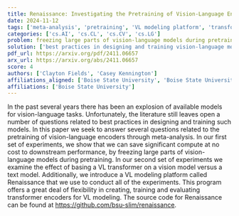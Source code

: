```yaml
---
title: Renaissance: Investigating the Pretraining of Vision-Language Encoders
date: 2024-11-12
tags: ['meta-analysis', 'pretraining', 'VL modeling platform', 'transformer encoders', 'vision-language encoders', 'Renaissance', 'vision-language tasks']
categories: ['cs.AI', 'cs.CL', 'cs.CV', 'cs.LG']
problem: freezing large parts of vision-language models during pretraining
solution: ['best practices in designing and training vision-language models']
pdf_url: https://arxiv.org/pdf/2411.06657
arx_url: https://arxiv.org/abs/2411.06657
score: 4
authors: ['Clayton Fields', 'Casey Kennington']
affiliations_aligned: ['Boise State University', 'Boise State University']
affiliations: ['Boise State University']
---
```



In the past several years there has been an explosion of available models for vision-language tasks. Unfortunately, the literature still leaves open a number of questions related to best practices in designing and training such models. In this paper we seek to answer several questions related to the pretraining of vision-language encoders through meta-analysis. In our first set of experiments, we show that we can save significant compute at no cost to downstream performance, by freezing large parts of vision-language models during pretraining. In our second set of experiments we examine the effect of basing a VL transformer on a vision model versus a text model. Additionally, we introduce a VL modeling platform called Renaissance that we use to conduct all of the experiments. This program offers a great deal of flexibility in creating, training and evaluating transformer encoders for VL modeling. The source code for Renaissance can be found at https://github.com/bsu-slim/renaissance.